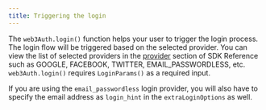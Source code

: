 ```yaml
---
title: Triggering the login
---
```


The `web3Auth.login()` function helps your user to trigger the login process. The login flow will be triggered based on the selected provider. You can
view the list of selected providers in the [provider](https://web3auth.io/docs/sdk/pnp/unity/usage#provider) section of SDK Reference such as GOOGLE,
FACEBOOK, TWITTER, EMAIL_PASSWORDLESS, etc. `web3Auth.login()` requires `LoginParams()` as a required input.

If you are using the `email_passwordless` login provider, you will also have to specify the email address as `login_hint` in the `extraLoginOptions`
as well.

